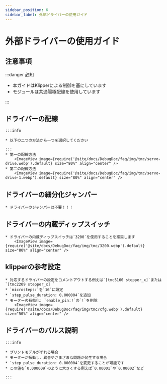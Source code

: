 ```yaml
---
sidebar_position: 6
sidebar_label: 外部ドライバーの使用ガイド
---
```





# 外部ドライバーの使用ガイド

## 注意事項

:::danger 必知

* 本ガイドはKlipperによる制御を基にしています
* モジュールは共通陽極配線を使用しています

:::


## ドライバーの配線
    :::info

    * 以下の二つの方法から一つを選択してください

    :::
    * 第一の配線方法
        <ImageView image={require('@site/docs/DebugDoc/faq/img/tmc/servo-drive.webp').default} size="80%" align="center" />
    * 第二の配線方法
        <ImageView image={require('@site/docs/DebugDoc/faq/img/tmc/servo-drive-1.webp').default} size="80%" align="center" />

## ドライバーの細分化ジャンパー

    * ドライバーのジャンパーは不要！！！

## ドライバーの内蔵ディップスイッチ
    * ドライバーの内蔵ディップスイッチは`3200`を使用することを推奨します
        <ImageView image={require('@site/docs/DebugDoc/faq/img/tmc/3200.webp').default} size="80%" align="center" />

## klipperの参考設定

    * 対応するドライバーの設定をコメントアウトする例えば`[tmc5160 stepper_x]`または`[tmc2209 stepper_x] `
    * `microsteps:`を`16`に設定
    * `step_pulse_duration: 0.000004`を追加
    * モーターの有効化: `enable_pin:!`の`!`を削除
        <ImageView image={require('@site/docs/DebugDoc/faq/img/tmc/cfg.webp').default} size="50%" align="center" />

## ドライバーのパルス説明

    :::info

    * プリントモデルがずれる場合
    * モーターが振動し、異音やさまざまな問題が発生する場合
    * `step_pulse_duration: 0.000004`を変更することが可能です
    * この値を`0.000009`のように大きくする例えば`0.00001`や`0.00002`など

    :::